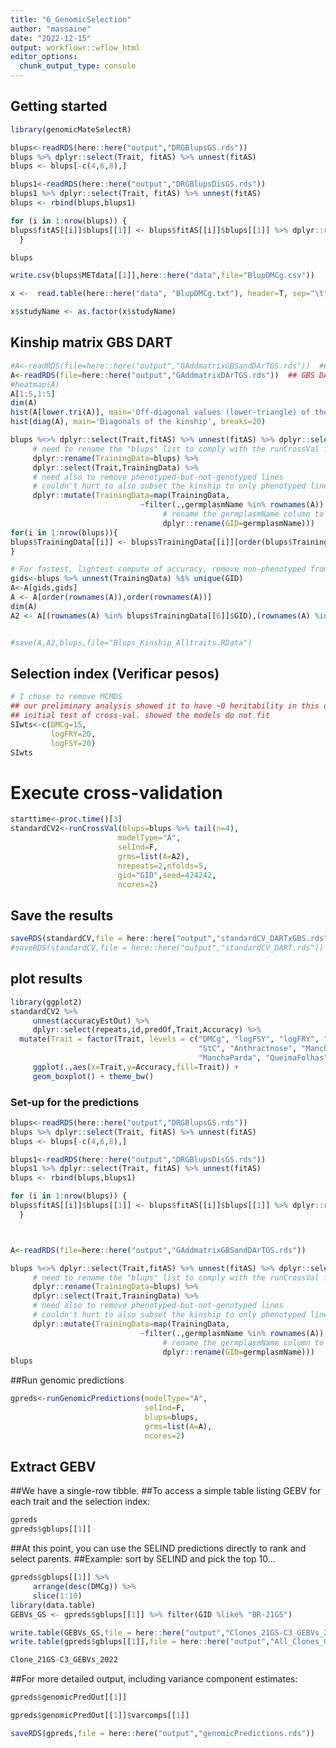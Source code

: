 ```yaml
---
title: "6_GenomicSelection"
author: "massaine"
date: "2022-12-15"
output: workflowr::wflow_html
editor_options:
  chunk_output_type: console
---
```

## Getting started

```r
library(genomicMateSelectR)

blups<-readRDS(here::here("output","DRGBlupsGS.rds"))
blups %>% dplyr::select(Trait, fitAS) %>% unnest(fitAS)
blups <- blups[-c(4,6,8),]

blups1<-readRDS(here::here("output","DRGBlupsDisGS.rds"))
blups1 %>% dplyr::select(Trait, fitAS) %>% unnest(fitAS)
blups <- rbind(blups,blups1)

for (i in 1:nrow(blups)) {
blups$fitAS[[i]]$blups[[1]] <- blups$fitAS[[i]]$blups[[1]] %>% dplyr::rename(germplasmName = GID)
  }

blups
```


```r
write.csv(blups$METdata[[1]],here::here("data",file="BlupDMCg.csv"))

x <-  read.table(here::here("data", "BlupDMCg.txt"), header=T, sep="\t", na.strings="NA")

x$studyName <- as.factor(x$studyName)


```









## Kinship matrix GBS DART
```r
#A<-readRDS(file=here::here("output","GAddmatrixGBSandDArTGS.rds"))  ## GBS DART
A<-readRDS(file=here::here("output","GAddmatrixDArTGS.rds"))  ## GBS DART
#heatmap(A)
A[1:5,1:5]
dim(A)
hist(A[lower.tri(A)], main='Off-diagonal values (lower-triangle) of the kinship matrix')
hist(diag(A), main='Diagonals of the kinship', breaks=20)

```


```r
blups %<>% dplyr::select(Trait,fitAS) %>% unnest(fitAS) %>% dplyr::select(Trait,blups) %>% 
     # need to rename the "blups" list to comply with the runCrossVal function
     dplyr::rename(TrainingData=blups) %>% 
     dplyr::select(Trait,TrainingData) %>% 
     # need also to remove phenotyped-but-not-genotyped lines
     # couldn't hurt to also subset the kinship to only phenotyped lines... would save RAM
     dplyr::mutate(TrainingData=map(TrainingData,
                             ~filter(.,germplasmName %in% rownames(A)) %>% 
                                  # rename the germplasmName column to GID
                                  dplyr::rename(GID=germplasmName)))
for(i in 1:nrow(blups)){
blups$TrainingData[[i]] <- blups$TrainingData[[i]][order(blups$TrainingData[[i]]$GID),]
}

```

```r
# For fastest, lightest compute of accuracy, remove non-phenotyped from kinship
gids<-blups %>% unnest(TrainingData) %$% unique(GID)
A<-A[gids,gids]
A <- A[order(rownames(A)),order(rownames(A))]
dim(A)
A2 <- A[(rownames(A) %in% blups$TrainingData[[6]]$GID),(rownames(A) %in% blups$TrainingData[[6]]$GID)]


#save(A,A2,blups,file="Blups_Kinship_Alltraits.RData")
```

## Selection index (Verificar pesos)
```r
# I chose to remove MCMDS 
## our preliminary analysis showed it to have ~0 heritability in this dataset
## initial test of cross-val. showed the models do not fit
SIwts<-c(DMCg=15,
         logFRY=20,
         logFSY=20)
SIwts
```

# Execute cross-validation
```r
starttime<-proc.time()[3]
standardCV2<-runCrossVal(blups=blups %>% tail(n=4),
                        modelType="A",
                        selInd=F,
                        grms=list(A=A2),
                        nrepeats=2,nfolds=5,
                        gid="GID",seed=424242,
                        ncores=2)
```

## Save the results
```r
saveRDS(standardCV,file = here::here("output","standardCV_DARTxGBS.rds"))  ## GBSXDART
#saveRDS(standardCV,file = here::here("output","standardCV_DART.rds"))  ## DART

```

## plot results
```r
library(ggplot2)
standardCV2 %>% 
     unnest(accuracyEstOut) %>% 
     dplyr::select(repeats,id,predOf,Trait,Accuracy) %>% 
  mutate(Trait = factor(Trait, levels = c("DMCg", "logFSY", "logFRY", "PA",
                                          "StC", "Anthractnose", "ManchaBranca",
                                          "ManchaParda", "QueimaFolhas"))) %>% 
     ggplot(.,aes(x=Trait,y=Accuracy,fill=Trait)) + 
     geom_boxplot() + theme_bw()
```


### Set-up for the predictions

```r
blups<-readRDS(here::here("output","DRGBlupsGS.rds"))
blups %>% dplyr::select(Trait, fitAS) %>% unnest(fitAS)
blups <- blups[-c(4,6,8),]

blups1<-readRDS(here::here("output","DRGBlupsDisGS.rds"))
blups1 %>% dplyr::select(Trait, fitAS) %>% unnest(fitAS)
blups <- rbind(blups,blups1)

for (i in 1:nrow(blups)) {
blups$fitAS[[i]]$blups[[1]] <- blups$fitAS[[i]]$blups[[1]] %>% dplyr::rename(germplasmName = GID)
  }



A<-readRDS(file=here::here("output","GAddmatrixGBSandDArTGS.rds"))
```

```r
blups %<>% dplyr::select(Trait,fitAS) %>% unnest(fitAS) %>% dplyr::select(Trait,blups) %>% 
     # need to rename the "blups" list to comply with the runCrossVal function
     dplyr::rename(TrainingData=blups) %>% 
     dplyr::select(Trait,TrainingData) %>% 
     # need also to remove phenotyped-but-not-genotyped lines
     # couldn't hurt to also subset the kinship to only phenotyped lines... would save RAM
     dplyr::mutate(TrainingData=map(TrainingData,
                             ~filter(.,germplasmName %in% rownames(A)) %>% 
                                  # rename the germplasmName column to GID
                                  dplyr::rename(GID=germplasmName)))
blups
```

##Run genomic predictions
```r
gpreds<-runGenomicPredictions(modelType="A",
                              selInd=F,
                              blups=blups,
                              grms=list(A=A),
                              ncores=2)
```

## Extract GEBV

##We have a single-row tibble.
##To access a simple table listing GEBV for each trait and the selection index:
```r
gpreds
gpreds$gblups[[1]]
```

##At this point, you can use the SELIND predictions directly to rank and select parents.
##Example: sort by SELIND and pick the top 10…
```r
gpreds$gblups[[1]] %>% 
     arrange(desc(DMCg)) %>% 
     slice(1:10)
library(data.table)
GEBVs_GS <- gpreds$gblups[[1]] %>% filter(GID %like% "BR-21GS")

write.table(GEBVs_GS,file = here::here("output","Clones_21GS-C3_GEBVs_2022.csv"),sep=",",quote = FALSE)
write.table(gpreds$gblups[[1]],file = here::here("output","All_Clones_GEBVs_2022.csv"),sep=",",quote = FALSE)

Clone_21GS-C3_GEBVs_2022
```

##For more detailed output, including variance component estimates:
```r
gpreds$genomicPredOut[[1]]
```

```r
gpreds$genomicPredOut[[1]]$varcomps[[1]]
```

```r
saveRDS(gpreds,file = here::here("output","genomicPredictions.rds"))
```


